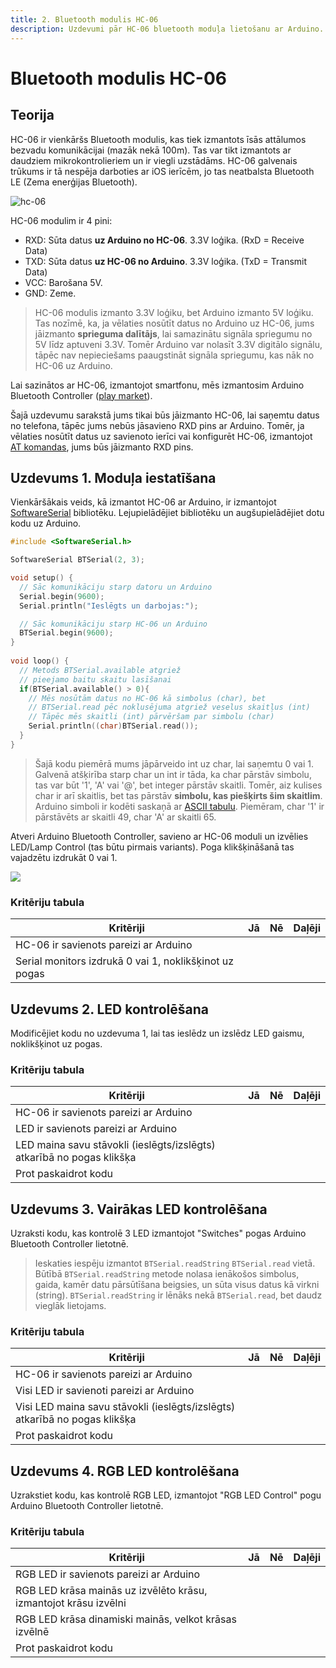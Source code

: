 ---
title: 2. Bluetooth modulis HC-06
description: Uzdevumi pār HC-06 bluetooth moduļa lietošanu ar Arduino.
---
# Bluetooth modulis HC-06

## Teorija

HC-06 ir vienkāršs Bluetooth modulis, kas tiek izmantots īsās attālumos bezvadu komunikācijai (mazāk nekā 100m). Tas var tikt izmantots ar daudziem mikrokontrolieriem un ir viegli uzstādāms. HC-06 galvenais trūkums ir tā nespēja darboties ar iOS ierīcēm, jo tas neatbalsta Bluetooth LE (Zema enerģijas Bluetooth).

![hc-06](/images/hc-06.bmp)

HC-06 modulim ir 4 pini:
* RXD: Sūta datus **uz Arduino no HC-06**. 3.3V loģika. (RxD = Receive Data)
* TXD: Sūta datus **uz HC-06 no Arduino**. 3.3V loģika. (TxD = Transmit Data)
* VCC: Barošana 5V.
* GND: Zeme.

> HC-06 modulis izmanto 3.3V loģiku, bet Arduino izmanto 5V loģiku. Tas nozīmē, ka, ja vēlaties nosūtīt datus no Arduino uz HC-06, jums jāizmanto **sprieguma dalītājs**, lai samazinātu signāla spriegumu no 5V līdz aptuveni 3.3V. Tomēr Arduino var nolasīt 3.3V digitālo signālu, tāpēc nav nepieciešams paaugstināt signāla spriegumu, kas nāk no HC-06 uz Arduino.

Lai sazinātos ar HC-06, izmantojot smartfonu, mēs izmantosim Arduino Bluetooth Controller ([play market](https://play.google.com/store/apps/details?id=com.giumig.apps.bluetoothserialmonitor)).

Šajā uzdevumu sarakstā jums tikai būs jāizmanto HC-06, lai saņemtu datus no telefona, tāpēc jums nebūs jāsavieno RXD pins ar Arduino. Tomēr, ja vēlaties nosūtīt datus uz savienoto ierīci vai konfigurēt HC-06, izmantojot [AT komandas](https://www.instructables.com/AT-command-mode-of-HC-05-Bluetooth-module/), jums būs jāizmanto RXD pins.

## Uzdevums 1. Moduļa iestatīšana

Vienkāršākais veids, kā izmantot HC-06 ar Arduino, ir izmantojot [SoftwareSerial](https://docs.arduino.cc/learn/built-in-libraries/software-serial/) bibliotēku. Lejupielādējiet bibliotēku un augšupielādējiet dotu kodu uz Arduino.

```c++
#include <SoftwareSerial.h>

SoftwareSerial BTSerial(2, 3);

void setup() {
  // Sāc komunikāciju starp datoru un Arduino
  Serial.begin(9600);
  Serial.println("Ieslēgts un darbojas:");

  // Sāc komunikāciju starp HC-06 un Arduino
  BTSerial.begin(9600);
}
  
void loop() {
  // Metods BTSerial.available atgriež
  // pieejamo baitu skaitu lasīšanai
  if(BTSerial.available() > 0){
    // Mēs nosūtām datus no HC-06 kā simbolus (char), bet  
    // BTSerial.read pēc noklusējuma atgriež veselus skaitļus (int)
    // Tāpēc mēs skaitli (int) pārvēršam par simbolu (char)
    Serial.println((char)BTSerial.read());
  }
}
```

> Šajā kodu piemērā mums jāpārveido int uz char, lai saņemtu 0 vai 1. Galvenā atšķirība starp char un int ir tāda, ka char pārstāv simbolu, tas var būt '1', 'A' vai '@', bet integer pārstāv skaitli. Tomēr, aiz kulises char ir arī skaitlis, bet tas pārstāv **simbolu, kas piešķirts šim skaitlim**. Arduino simboli ir kodēti saskaņā ar [ASCII tabulu](https://www.techonthenet.com/ascii/chart.php). Piemēram, char '1' ir pārstāvēts ar skaitli 49, char 'A' ar skaitli 65.

Atveri Arduino Bluetooth Controller, savieno ar HC-06 moduli un izvēlies LED/Lamp Control (tas būtu pirmais variants). Poga klikšķināšanā tas vajadzētu izdrukāt 0 vai 1.

![](/images/bluetooth-controll-led.png)

### Kritēriju tabula

|       Kritēriji                                         | Jā | Nē | Daļēji |
| ------------------------------------------------------- | -- | -- | ------ |
| HC-06 ir savienots pareizi ar Arduino                   |    |    |        |
| Serial monitors izdrukā 0 vai 1, noklikšķinot uz pogas  |    |    |        |


## Uzdevums 2. LED kontrolēšana

Modificējiet kodu no uzdevuma 1, lai tas ieslēdz un izslēdz LED gaismu, noklikšķinot uz pogas.

### Kritēriju tabula

|                     Kritēriji                                         | Jā | Nē | Daļēji |
| --------------------------------------------------------------------- | -- | -- | ------ |
| HC-06 ir savienots pareizi ar Arduino                                 |    |    |        |
| LED ir savienots pareizi ar Arduino                                   |    |    |        |
| LED maina savu stāvokli (ieslēgts/izslēgts) atkarībā no pogas klikšķa |    |    |        |
| Prot paskaidrot kodu                                                  |    |    |        |

## Uzdevums 3. Vairākas LED kontrolēšana

Uzraksti kodu, kas kontrolē 3 LED izmantojot "Switches" pogas Arduino Bluetooth Controller lietotnē.

> Ieskaties iespēju izmantot `BTSerial.readString` `BTSerial.read` vietā. Būtībā `BTSerial.readString` metode nolasa ienākošos simbolus, gaida, kamēr datu pārsūtīšana beigsies, un sūta visus datus kā virkni (string). `BTSerial.readString` ir lēnāks nekā `BTSerial.read`, bet daudz vieglāk lietojams.

### Kritēriju tabula

|                     Kritēriji                                              | Jā | Nē | Daļēji |
| -------------------------------------------------------------------------- | -- | -- | ------ |
| HC-06 ir savienots pareizi ar Arduino                                      |    |    |        |
| Visi LED ir savienoti pareizi ar Arduino                                   |    |    |        |
| Visi LED maina savu stāvokli (ieslēgts/izslēgts) atkarībā no pogas klikšķa |    |    |        |
| Prot paskaidrot kodu                                                       |    |    |        |

## Uzdevums 4. RGB LED kontrolēšana

Uzrakstiet kodu, kas kontrolē RGB LED, izmantojot "RGB LED Control" pogu Arduino Bluetooth Controller lietotnē.

### Kritēriju tabula

|                     Kritēriji                                              | Jā | Nē | Daļēji |
| -------------------------------------------------------------------------- | -- | -- | ------ |
| RGB LED ir savienots pareizi ar Arduino                                    |    |    |        |
| RGB LED krāsa mainās uz izvēlēto krāsu, izmantojot krāsu izvēlni           |    |    |        |
| RGB LED krāsa dinamiski mainās, velkot krāsas izvēlnē                      |    |    |        |
| Prot paskaidrot kodu                                                       |    |    |        |
